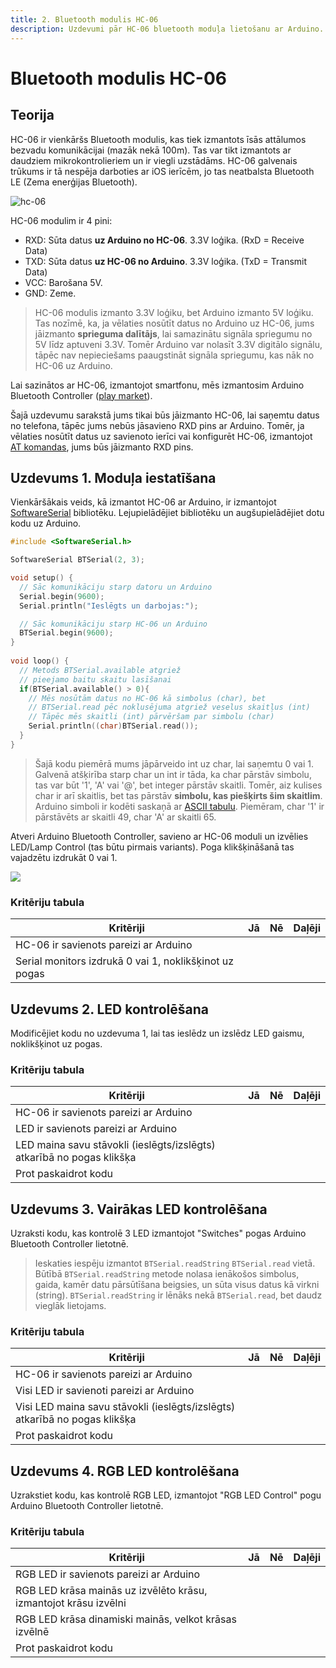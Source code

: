 ---
title: 2. Bluetooth modulis HC-06
description: Uzdevumi pār HC-06 bluetooth moduļa lietošanu ar Arduino.
---
# Bluetooth modulis HC-06

## Teorija

HC-06 ir vienkāršs Bluetooth modulis, kas tiek izmantots īsās attālumos bezvadu komunikācijai (mazāk nekā 100m). Tas var tikt izmantots ar daudziem mikrokontrolieriem un ir viegli uzstādāms. HC-06 galvenais trūkums ir tā nespēja darboties ar iOS ierīcēm, jo tas neatbalsta Bluetooth LE (Zema enerģijas Bluetooth).

![hc-06](/images/hc-06.bmp)

HC-06 modulim ir 4 pini:
* RXD: Sūta datus **uz Arduino no HC-06**. 3.3V loģika. (RxD = Receive Data)
* TXD: Sūta datus **uz HC-06 no Arduino**. 3.3V loģika. (TxD = Transmit Data)
* VCC: Barošana 5V.
* GND: Zeme.

> HC-06 modulis izmanto 3.3V loģiku, bet Arduino izmanto 5V loģiku. Tas nozīmē, ka, ja vēlaties nosūtīt datus no Arduino uz HC-06, jums jāizmanto **sprieguma dalītājs**, lai samazinātu signāla spriegumu no 5V līdz aptuveni 3.3V. Tomēr Arduino var nolasīt 3.3V digitālo signālu, tāpēc nav nepieciešams paaugstināt signāla spriegumu, kas nāk no HC-06 uz Arduino.

Lai sazinātos ar HC-06, izmantojot smartfonu, mēs izmantosim Arduino Bluetooth Controller ([play market](https://play.google.com/store/apps/details?id=com.giumig.apps.bluetoothserialmonitor)).

Šajā uzdevumu sarakstā jums tikai būs jāizmanto HC-06, lai saņemtu datus no telefona, tāpēc jums nebūs jāsavieno RXD pins ar Arduino. Tomēr, ja vēlaties nosūtīt datus uz savienoto ierīci vai konfigurēt HC-06, izmantojot [AT komandas](https://www.instructables.com/AT-command-mode-of-HC-05-Bluetooth-module/), jums būs jāizmanto RXD pins.

## Uzdevums 1. Moduļa iestatīšana

Vienkāršākais veids, kā izmantot HC-06 ar Arduino, ir izmantojot [SoftwareSerial](https://docs.arduino.cc/learn/built-in-libraries/software-serial/) bibliotēku. Lejupielādējiet bibliotēku un augšupielādējiet dotu kodu uz Arduino.

```c++
#include <SoftwareSerial.h>

SoftwareSerial BTSerial(2, 3);

void setup() {
  // Sāc komunikāciju starp datoru un Arduino
  Serial.begin(9600);
  Serial.println("Ieslēgts un darbojas:");

  // Sāc komunikāciju starp HC-06 un Arduino
  BTSerial.begin(9600);
}
  
void loop() {
  // Metods BTSerial.available atgriež
  // pieejamo baitu skaitu lasīšanai
  if(BTSerial.available() > 0){
    // Mēs nosūtām datus no HC-06 kā simbolus (char), bet  
    // BTSerial.read pēc noklusējuma atgriež veselus skaitļus (int)
    // Tāpēc mēs skaitli (int) pārvēršam par simbolu (char)
    Serial.println((char)BTSerial.read());
  }
}
```

> Šajā kodu piemērā mums jāpārveido int uz char, lai saņemtu 0 vai 1. Galvenā atšķirība starp char un int ir tāda, ka char pārstāv simbolu, tas var būt '1', 'A' vai '@', bet integer pārstāv skaitli. Tomēr, aiz kulises char ir arī skaitlis, bet tas pārstāv **simbolu, kas piešķirts šim skaitlim**. Arduino simboli ir kodēti saskaņā ar [ASCII tabulu](https://www.techonthenet.com/ascii/chart.php). Piemēram, char '1' ir pārstāvēts ar skaitli 49, char 'A' ar skaitli 65.

Atveri Arduino Bluetooth Controller, savieno ar HC-06 moduli un izvēlies LED/Lamp Control (tas būtu pirmais variants). Poga klikšķināšanā tas vajadzētu izdrukāt 0 vai 1.

![](/images/bluetooth-controll-led.png)

### Kritēriju tabula

|       Kritēriji                                         | Jā | Nē | Daļēji |
| ------------------------------------------------------- | -- | -- | ------ |
| HC-06 ir savienots pareizi ar Arduino                   |    |    |        |
| Serial monitors izdrukā 0 vai 1, noklikšķinot uz pogas  |    |    |        |


## Uzdevums 2. LED kontrolēšana

Modificējiet kodu no uzdevuma 1, lai tas ieslēdz un izslēdz LED gaismu, noklikšķinot uz pogas.

### Kritēriju tabula

|                     Kritēriji                                         | Jā | Nē | Daļēji |
| --------------------------------------------------------------------- | -- | -- | ------ |
| HC-06 ir savienots pareizi ar Arduino                                 |    |    |        |
| LED ir savienots pareizi ar Arduino                                   |    |    |        |
| LED maina savu stāvokli (ieslēgts/izslēgts) atkarībā no pogas klikšķa |    |    |        |
| Prot paskaidrot kodu                                                  |    |    |        |

## Uzdevums 3. Vairākas LED kontrolēšana

Uzraksti kodu, kas kontrolē 3 LED izmantojot "Switches" pogas Arduino Bluetooth Controller lietotnē.

> Ieskaties iespēju izmantot `BTSerial.readString` `BTSerial.read` vietā. Būtībā `BTSerial.readString` metode nolasa ienākošos simbolus, gaida, kamēr datu pārsūtīšana beigsies, un sūta visus datus kā virkni (string). `BTSerial.readString` ir lēnāks nekā `BTSerial.read`, bet daudz vieglāk lietojams.

### Kritēriju tabula

|                     Kritēriji                                              | Jā | Nē | Daļēji |
| -------------------------------------------------------------------------- | -- | -- | ------ |
| HC-06 ir savienots pareizi ar Arduino                                      |    |    |        |
| Visi LED ir savienoti pareizi ar Arduino                                   |    |    |        |
| Visi LED maina savu stāvokli (ieslēgts/izslēgts) atkarībā no pogas klikšķa |    |    |        |
| Prot paskaidrot kodu                                                       |    |    |        |

## Uzdevums 4. RGB LED kontrolēšana

Uzrakstiet kodu, kas kontrolē RGB LED, izmantojot "RGB LED Control" pogu Arduino Bluetooth Controller lietotnē.

### Kritēriju tabula

|                     Kritēriji                                              | Jā | Nē | Daļēji |
| -------------------------------------------------------------------------- | -- | -- | ------ |
| RGB LED ir savienots pareizi ar Arduino                                    |    |    |        |
| RGB LED krāsa mainās uz izvēlēto krāsu, izmantojot krāsu izvēlni           |    |    |        |
| RGB LED krāsa dinamiski mainās, velkot krāsas izvēlnē                      |    |    |        |
| Prot paskaidrot kodu                                                       |    |    |        |
